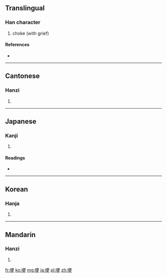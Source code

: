 ==Translingual==

===Han character===
{{Han char|rn=30|rad=口|as=07|sn=10|four=6104<sub>6</sub>|canj=口一中大 (RMLK)}}

# choke (with grief)

====References====
* {{Han ref|kx=0191.150|dkj=03680|dj=0410.170|hdz=10626.090|uh=54FD|ud=21757|bh=AE43|bd=44611}}

----

==Cantonese==

===Hanzi===
{{yue-hanzi|jyut=|y=ang2, gang2}}

# {{defn|Cantonese|sort=口07}}

----

==Japanese==

===Kanji===
{{ja-kanji|grade=|rs=口07}}

# {{defn|Japanese|sort=口07}}

====Readings====
* {{ja-readings|on=[[こう]] (kō)|kun=[[むせぶ]] (musebu)}}

----

==Korean==

===Hanja===
{{ko-hanja|hangeul=경|rv=gyeong|mr=kyŏng}}

# {{defn|Korean|sort=口07}}

----

==Mandarin==

===Hanzi===
{{cmn-hanzi|pin=[[gěng]] ([[geng3]]), [[kě]] ([[ke3]])|wg=keng<sup>3</sup>, k'o<sup>3</sup>}}

# {{defn|Mandarin|sort=口07}}

[[fr:哽]]
[[ko:哽]]
[[mg:哽]]
[[ja:哽]]
[[pl:哽]]
[[zh:哽]]